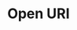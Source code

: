 ---
title: Open URI
description: An Kando item which opens a URI.
banner:
  content: 🚧 This page is under construction! 🚧
---